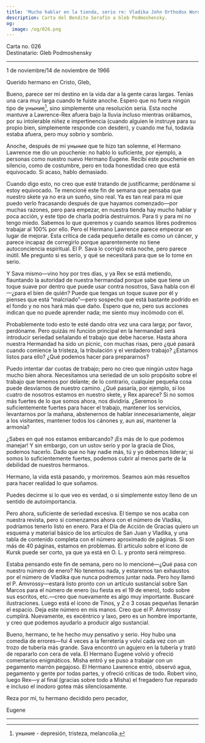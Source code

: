 ```yaml
---
title: 'Mucho hablar en la tienda, serio re: Vladika John Orthodox Word'
description: Carta del Bendito Serafín a Gleb Podmoshensky.
og:
  image: /og/026.png
---
```


<div style={{textAlign:'right', fontFamily:'monospace'}}>Carta no. 026</div>
<div style={{textAlign:'left', fontFamily:'monospace'}}>Destinatario: Gleb Podmoshensky</div>

---

1 de noviembre/14 de noviembre de 1966

Querido hermano en Cristo, Gleb,

Bueno, parece ser mi destino en la vida dar a la gente caras largas. Tenías una cara muy larga cuando te fuiste anoche. Espero que no fuera ningún tipo de уныние[^1], sino simplemente una resolución seria. Esta noche mantuve a Lawrence-Rex afuera bajo la lluvia incluso mientras orábamos, por su intolerable niñez e impertinencia (cuando alguien le instruye para su propio bien, simplemente responde con desdén), y cuando me fui, todavía estaba afuera, pero muy sobrio y sombrío.

Anoche, después de mi уныние que te hizo tan solemne, el Hermano Lawrence me dio un pouchenie: no hablo lo suficiente, por ejemplo, a personas como nuestro nuevo Hermano Eugene. Recibí este pouchenie en silencio, como de costumbre, pero en toda honestidad creo que está equivocado. Si acaso, hablo demasiado.

Cuando digo esto, no creo que esté tratando de justificarme; perdóname si estoy equivocado. Te mencioné este fin de semana que pensaba que nuestro skete ya no era un sueño, sino real. Ya es tan real para mí que puedo verlo fracasando después de que hayamos comenzado—por muchas razones, pero para empezar, en nuestra tienda hay mucho hablar y poca acción, y este tipo de charla podría destruirnos. Para ti y para mí no tengo miedo. Sabemos lo que queremos y cuando seamos libres podremos trabajar al 100% por ello. Pero el Hermano Lawrence parece empeorar en lugar de mejorar. Esta crítica de cada pequeño detalle es como un cáncer, y parece incapaz de corregirlo porque aparentemente no tiene autoconciencia espiritual. El P. Sava lo corrigió esta noche, pero parece inútil. Me pregunto si es serio, y qué se necesitará para que se lo tome en serio.

Y Sava mismo—vino hoy por tres días, y ya Rex se está metiendo, flauntando la autoridad de nuestra hermandad porque sabe que tiene un toque suave por dentro que puede usar contra nosotros, Sava habla con él—¿para el bien de quién? Puede que tengas un toque suave por él y pienses que está “malcriado”—pero sospecho que está bastante podrido en el fondo y no nos hará más que daño. Espero que no, pero sus acciones indican que no puede aprender nada; me siento muy incómodo con él.

Probablemente todo esto te esté dando otra vez una cara larga; por favor, perdóname. Pero quizás mi función principal en la hermandad será introducir seriedad señalando el trabajo que debe hacerse. Hasta ahora nuestra Hermandad ha sido un picnic, con muchas risas, pero ¿qué pasará cuando comience la tristeza, la tribulación y el verdadero trabajo? ¿Estamos listos para ello? ¿Qué podemos hacer para prepararnos?

Puedo intentar dar cuotas de trabajo; pero no creo que ningún ustov haga mucho bien ahora. Necesitamos una seriedad de un solo propósito sobre el trabajo que tenemos por delante; de lo contrario, cualquier pequeña cosa puede desviarnos de nuestro camino. ¿Qué pasaría, por ejemplo, si los cuatro de nosotros estamos en nuestro skete, y Rex aparece? Si no somos más fuertes de lo que somos ahora, nos dividiría. ¿Seremos lo suficientemente fuertes para hacer el trabajo, mantener los servicios, levantarnos por la mañana, abstenernos de hablar innecesariamente, alejar a los visitantes, mantener todos los cánones y, aun así, mantener la armonía?

¿Sabes en qué nos estamos embarcando? ¡Es más de lo que podemos manejar! Y sin embargo, con un ustov serio y por la gracia de Dios, podemos hacerlo. Dado que no hay nadie más, tú y yo debemos liderar; si somos lo suficientemente fuertes, podemos cubrir al menos parte de la debilidad de nuestros hermanos.

Hermano, la vida está pasando, y moriremos. Seamos aún más resueltos para hacer realidad lo que soñamos.

Puedes decirme si lo que veo es verdad, o si simplemente estoy lleno de un sentido de autoimportancia.

Pero ahora, suficiente de seriedad excesiva. El tiempo se nos acaba con nuestra revista, pero si comenzamos ahora con el número de Vladika, podríamos tenerlo listo en enero. Para el Día de Acción de Gracias quiero un esquema y material básico de los artículos de San Juan y Vladika, y una tabla de contenido completa con el número aproximado de páginas. Si son más de 40 páginas, estamos en problemas. El artículo sobre el ícono de Kursk puede ser corto, ya que ya está en O. L. y pronto será reimpreso.

Estaba pensando este fin de semana, pero no lo mencioné—¿Qué pasa con nuestro número de enero? No tenemos nada, y estaremos tan exhaustos por el número de Vladika que nunca podremos juntar nada. Pero hoy llamó el P. Amvrossy—estará listo pronto con un artículo sustancial sobre San Marcos para el número de enero (su fiesta es el 19 de enero), todo sobre sus escritos, etc.—creo que nuevamente es algo muy importante. Buscaré ilustraciones. Luego está el ícono de Tinos, y 2 o 3 cosas pequeñas llenarán el espacio. Deja este número en mis manos. Creo que el P. Amvrossy cumplirá. Nuevamente, es excéntrico y laxo, pero es un hombre importante, y creo que podemos ayudarlo a producir algo sustancial.

Bueno, hermano, te he hecho muy pensativo y serio. Hoy hubo una comedia de errores—fui 4 veces a la ferretería y volví cada vez con un trozo de tubería más grande. Sava encontró un agujero en la tubería y trató de repararlo con cera de vela. El Hermano Eugene volvió y ofreció comentarios enigmáticos. Misha entró y se puso a trabajar con un pegamento marrón pegajoso. El Hermano Lawrence entró, observó agua, pegamento y gente por todas partes, y ofreció críticas de todo. Robert vino, luego Rex—y al final (gracias sobre todo a Misha) el fregadero fue reparado e incluso el inodoro gotea más silenciosamente.

Reza por mí, tu hermano decidido pero pecador,

Eugene

---

[^1]: уныние - depresión, tristeza, melancolía.
